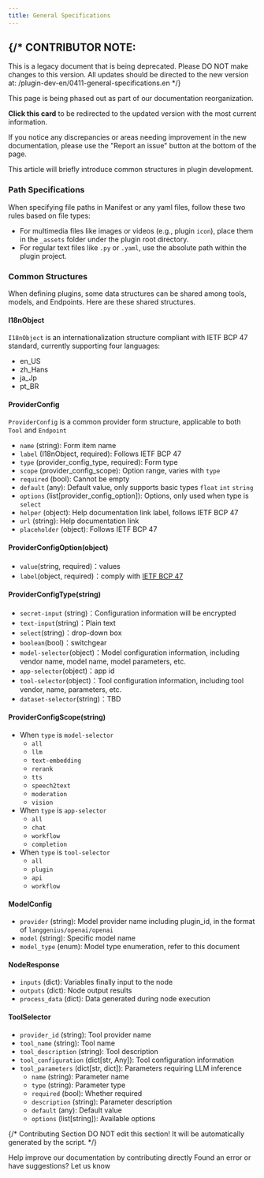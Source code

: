 ```yaml
---
title: General Specifications
---
```




{/* 
  CONTRIBUTOR NOTE:
  ----------------
  This is a legacy document that is being deprecated.
  Please DO NOT make changes to this version.
  All updates should be directed to the new version at:
  /plugin-dev-en/0411-general-specifications.en
*/}

<Card title="This Documentation is Being Deprecated" icon="circle-exclamation" href="/plugin-dev-en/0411-general-specifications.en">
  <p>This page is being phased out as part of our documentation reorganization.</p>
  
  <p><strong>Click this card</strong> to be redirected to the updated version with the most current information.</p>
  
  <p>If you notice any discrepancies or areas needing improvement in the new documentation, please use the "Report an issue" button at the bottom of the page.</p>
</Card>

This article will briefly introduce common structures in plugin development.

### **Path Specifications**

When specifying file paths in Manifest or any yaml files, follow these two rules based on file types:

* For multimedia files like images or videos (e.g., plugin `icon`), place them in the `_assets` folder under the plugin root directory.
* For regular text files like `.py` or `.yaml`, use the absolute path within the plugin project.

### **Common Structures**

When defining plugins, some data structures can be shared among tools, models, and Endpoints. Here are these shared structures.

#### **I18nObject**

`I18nObject` is an internationalization structure compliant with IETF BCP 47 standard, currently supporting four languages:

* en\_US
* zh\_Hans
* ja\_Jp
* pt\_BR

#### **ProviderConfig**

`ProviderConfig` is a common provider form structure, applicable to both `Tool` and `Endpoint`

* `name` (string): Form item name
* `label` (I18nObject, required): Follows IETF BCP 47
* `type` (provider\_config\_type, required): Form type
* `scope` (provider\_config\_scope): Option range, varies with `type`
* `required` (bool): Cannot be empty
* `default` (any): Default value, only supports basic types `float` `int` `string`
* `options` (list\[provider\_config\_option]): Options, only used when type is `select`
* `helper` (object): Help documentation link label, follows IETF BCP 47
* `url` (string): Help documentation link
* `placeholder` (object): Follows IETF BCP 47

#### ProviderConfigOption(object)

* `value`(string, required)：values
* `label`(object, required)：comply with [IETF BCP 47](https://tools.ietf.org/html/bcp47)

#### ProviderConfigType(string)

* `secret-input` (string)：Configuration information will be encrypted
* `text-input`(string)：Plain text
* `select`(string)：drop-down box
* `boolean`(bool)：switchgear
* `model-selector`(object)：Model configuration information, including vendor name, model name, model parameters, etc.
* `app-selector`(object)：app id
* `tool-selector`(object)：Tool configuration information, including tool vendor, name, parameters, etc.
* `dataset-selector`(string)：TBD

#### ProviderConfigScope(string)

* When `type` is `model-selector`
  * `all`
  * `llm`
  * `text-embedding`
  * `rerank`
  * `tts`
  * `speech2text`
  * `moderation`
  * `vision`
* When `type` is `app-selector`
  * `all`
  * `chat`
  * `workflow`
  * `completion`
* When `type` is `tool-selector`
  * `all`
  * `plugin`
  * `api`
  * `workflow`

#### **ModelConfig**

* `provider` (string): Model provider name including plugin\_id, in the format of `langgenius/openai/openai`
* `model` (string): Specific model name
* `model_type` (enum): Model type enumeration, refer to this document

#### **NodeResponse**

* `inputs` (dict): Variables finally input to the node
* `outputs` (dict): Node output results
* `process_data` (dict): Data generated during node execution

#### **ToolSelector**

* `provider_id` (string): Tool provider name
* `tool_name` (string): Tool name
* `tool_description` (string): Tool description
* `tool_configuration` (dict\[str, Any]): Tool configuration information
* `tool_parameters` (dict\[str, dict]): Parameters requiring LLM inference
  * `name` (string): Parameter name
  * `type` (string): Parameter type
  * `required` (bool): Whether required
  * `description` (string): Parameter description
  * `default` (any): Default value
  * `options` (list\[string]): Available options

{/*
Contributing Section
DO NOT edit this section!
It will be automatically generated by the script.
*/}

<CardGroup cols="2">
    <Card
        title="Edit this page"
        icon="pen-to-square"
        href="https://github.com/langgenius/dify-docs-mintlify/edit/main/en/plugins/schema-definition/general-specifications.mdx"
    >
        Help improve our documentation by contributing directly
    </Card>
    <Card
        title="Report an issue"
        icon="github"
        href="https://github.com/langgenius/dify-docs-mintlify/issues/new?title=Documentation%20Issue%3A%20al-specificati&body=%23%23%20Issue%20Description%0A%3C%21--%20Please%20briefly%20describe%20the%20issue%20you%20found%20--%3E%0A%0A%23%23%20Page%20Link%0Ahttps%3A%2F%2Fgithub.com%2Flanggenius%2Fdify-docs-mintlify%2Fblob%2Fmain%2Fen/plugins/schema-definition%2Fgeneral-specifications.mdx%0A%0A%23%23%20Suggested%20Changes%0A%3C%21--%20If%20you%20have%20specific%20suggestions%20for%20changes%2C%20please%20describe%20them%20here%20--%3E%0A%0A%3C%21--%20Thank%20you%20for%20helping%20improve%20our%20documentation%21%20--%3E"
    >
        Found an error or have suggestions? Let us know
    </Card>
</CardGroup>
